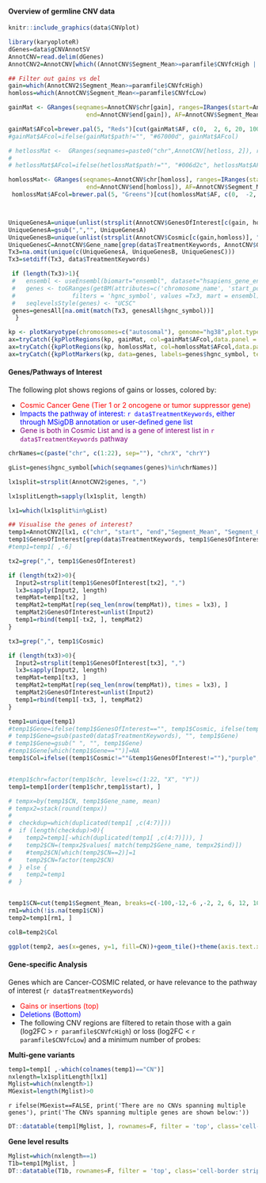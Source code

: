 #### Overview of germline CNV data

```r
knitr::include_graphics(data$CNVplot)
```

```r
library(karyoploteR)
dGenes=data$gCNVAnnotSV
AnnotCNV=read.delim(dGenes)
AnnotCNV2=AnnotCNV[which((AnnotCNV$Segment_Mean>=paramfile$CNVfcHigh | AnnotCNV$Segment_Mean<=paramfile$CNVfcLow) & AnnotCNV$genes!=""), ]
```

```r
## Filter out gains vs del
gain=which(AnnotCNV2$Segment_Mean>=paramfile$CNVfcHigh)
homloss=which(AnnotCNV$Segment_Mean<=paramfile$CNVfcLow)
```


```r
gainMat <- GRanges(seqnames=AnnotCNV$chr[gain], ranges=IRanges(start=AnnotCNV$start[gain],
                      end=AnnotCNV$end[gain]), AF=AnnotCNV$Segment_Mean[gain])

gainMat$AFcol=brewer.pal(5, "Reds")[cut(gainMat$AF, c(0,  2, 6, 20, 100))]
#gainMat$AFcol=ifelse(gainMat$path!="", "#67000d", gainMat$AFcol)

# hetlossMat <-  GRanges(seqnames=paste0("chr",AnnotCNV[hetloss, 2]), ranges=IRanges(start=AnnotCNV[hetloss, 3], end=AnnotCNV[hetloss, 4]), path=AnnotCNV$Psource[hetloss],AF=ifelse(is.na(AnnotCNV$AF[hetloss]), 1, 1-AnnotCNV$AF[hetloss]))
# 
# hetlossMat$AFcol=ifelse(hetlossMat$path!="", "#006d2c", hetlossMat$AFcol)

homlossMat<- GRanges(seqnames=AnnotCNV$chr[homloss], ranges=IRanges(start=AnnotCNV$start[homloss],
                      end=AnnotCNV$end[homloss]), AF=AnnotCNV$Segment_Mean[homloss]) 
 homlossMat$AFcol=brewer.pal(5, "Greens")[cut(homlossMat$AF, c(0,  -2, -6, -20,-100))]



UniqueGenesA=unique(unlist(strsplit(AnnotCNV$GenesOfInterest[c(gain, homloss)], " ")))
UniqueGenesA=gsub(",","", UniqueGenesA)
UniqueGenesB=unique(unlist(strsplit(AnnotCNV$Cosmic[c(gain,homloss)], ", ")))
UniqueGenesC=AnnotCNV$Gene_name[grep(data$TreatmentKeywords, AnnotCNV$GenesOfInterest)]
Tx3=na.omit(unique(c(UniqueGenesA, UniqueGenesB, UniqueGenesC)))
Tx3=setdiff(Tx3, data$TreatmentKeywords)

 if (length(Tx3)>1){
 #   ensembl <- useEnsembl(biomart="ensembl", dataset="hsapiens_gene_ensembl")
 #   genes <- toGRanges(getBM(attributes=c('chromosome_name', 'start_position', 'end_position', 'hgnc_symbol'),
 #                filters = 'hgnc_symbol', values =Tx3, mart = ensembl))
 #   seqlevelsStyle(genes) <- "UCSC"
 genes=genesAll[na.omit(match(Tx3, genesAll$hgnc_symbol))]
  }

kp <- plotKaryotype(chromosomes=c("autosomal"), genome="hg38",plot.type=2)
ax=tryCatch({kpPlotRegions(kp, gainMat, col=gainMat$AFcol,data.panel = 1)}, error=function(e){NULL})
ax=tryCatch({kpPlotRegions(kp, homlossMat, col=homlossMat$AFcol,data.panel = 2)}, error=function(e){NULL})
ax=tryCatch({kpPlotMarkers(kp, data=genes, labels=genes$hgnc_symbol, text.orientation = "horizontal", r1=0.75, cex=0.5, adjust.label.position = FALSE)}, error=function(e){NULL})

```

#### Genes/Pathways of Interest

The following plot shows regions of gains or losses, colored by:

* <span style="color: red;"> Cosmic Cancer Gene (Tier 1 or 2 oncogene or tumor suppressor gene) </span>
* <span style="color: blue;"> Impacts the pathway of interest: `r data$TreatmentKeywords`, either through MSigDB annotation or user-defined gene list </span>
* <span style="color: purple;"> Gene is both in Cosmic List and is a gene of interest list in `r data$TreatmentKeywords` pathway </span>


```r

chrNames=c(paste("chr", c(1:22), sep=""), "chrX", "chrY")

gList=genes$hgnc_symbol[which(seqnames(genes)%in%chrNames)]

lx1split=strsplit(AnnotCNV2$genes, ",")

lx1splitLength=sapply(lx1split, length)

lx1=which(lx1split%in%gList)

## Visualise the genes of interest?
temp1=AnnotCNV2[lx1, c("chr", "start", "end","Segment_Mean", "Segment_Call", "GenesOfInterest", "Cosmic", "genes", "GTex", "Pathways")]
temp1$GenesOfInterest[grep(data$TreatmentKeywords, temp1$GenesOfInterest)]=temp1$genes[grep(data$TreatmentKeywords, temp1$GenesOfInterest)]
#temp1=temp1[ ,-6]

tx2=grep(",", temp1$GenesOfInterest)

if (length(tx2)>0){
  Input2=strsplit(temp1$GenesOfInterest[tx2], ",") 
  lx3=sapply(Input2, length)
  tempMat=temp1[tx2, ]
  tempMat2=tempMat[rep(seq_len(nrow(tempMat)), times = lx3), ]
  tempMat2$GenesOfInterest=unlist(Input2)
  temp1=rbind(temp1[-tx2, ], tempMat2)
}

tx3=grep(",", temp1$Cosmic)

if (length(tx3)>0){
  Input2=strsplit(temp1$GenesOfInterest[tx3], ",") 
  lx3=sapply(Input2, length)
  tempMat=temp1[tx3, ]
  tempMat2=tempMat[rep(seq_len(nrow(tempMat)), times = lx3), ]
  tempMat2$GenesOfInterest=unlist(Input2)
  temp1=rbind(temp1[-tx3, ], tempMat2)
}

temp1=unique(temp1)
#temp1$Gene=ifelse(temp1$GenesOfInterest=="", temp1$Cosmic, ifelse(temp1$Cosmic=="", temp1$GenesOfInterest, paste(temp1$GenesOfInterest, temp1$Cosmic)))
# temp1$Gene=gsub(paste0(data$TreatmentKeywords), "", temp1$Gene)
# temp1$Gene=gsub(" ", "", temp1$Gene)
#temp1$Gene[which(temp1$Gene=="")]=NA
temp1$Col=ifelse((temp1$Cosmic!=""&temp1$GenesOfInterest!=""),"purple", ifelse(temp1$Cosmic!="", "red", "blue") )


#temp1$chr=factor(temp1$chr, levels=c(1:22, "X", "Y"))
temp1=temp1[order(temp1$chr,temp1$start), ]

# tempx=by(temp1$CN, temp1$Gene_name, mean)
# tempx2=stack(round(tempx))
# 
#  checkdup=which(duplicated(temp1[ ,c(4:7)]))
#  if (length(checkdup)>0){
#    temp2=temp1[-which(duplicated(temp1[ ,c(4:7)])), ]
#    temp2$CN=(tempx2$values[ match(temp2$Gene_name, tempx2$ind)])
#    #temp2$CN[which(temp2$CN==2)]=1
#    temp2$CN=factor(temp2$CN)
#  } else {
#    temp2=temp1
#  }


temp1$CN=cut(temp1$Segment_Mean, breaks=c(-100,-12,-6 ,-2, 2, 6, 12, 100))
rm1=which(!is.na(temp1$CN))
temp2=temp1[rm1, ]

colB=temp2$Col

ggplot(temp2, aes(x=genes, y=1, fill=CN))+geom_tile()+theme(axis.text.x = element_blank(), axis.ticks.x = element_blank())+scale_fill_manual(values = brewer.pal(7, "RdBu")[7:1])+expand_limits(y = 0.25)+geom_text(aes(colour = colB, label = genes), y = 0.35, angle=90)+facet_grid(~chr, space="free", scales="free")+scale_colour_manual(values = c("blue", "purple", "red"), guide = F)
```



#### Gene-specific Analysis

Genes which are Cancer-COSMIC related, or have relevance to the pathway of interest (`r data$TreatmentKeywords`)

* <span style="color: red;"> Gains or insertions (top) </span>
* <span style="color: blue;"> Deletions (Bottom) </span>
* The following CNV regions are filtered to retain those with a gain (log2FC > `r paramfile$CNVfcHigh`) or loss (log2FC < `r paramfile$CNVfcLow`) and a minimum number of probes:

**Multi-gene variants**

```r
temp1=temp1[ ,-which(colnames(temp1)=="CN")]
nxlength=lx1splitLength[lx1]
Mglist=which(nxlength>1)
MGexist=length(Mglist)>0
```

`r ifelse(MGexist==FALSE, print('There are no CNVs spanning multiple genes'), print('The CNVs spanning multiple genes are shown below:'))`

```r
DT::datatable(temp1[Mglist, ], rownames=F, filter = 'top', class='cell-border stripe',extensions="Buttons", options=list(dom="Bfrtip",scoller = TRUE, pageLength = 5,  buttons=c(I('colvis'),'csv', 'excel')))

```


**Gene level results**

```r
Mglist=which(nxlength==1)
T1b=temp1[Mglist, ]
DT::datatable(T1b, rownames=F, filter = 'top', class='cell-border stripe',extensions="Buttons", options=list(dom="Bfrtip",scoller = TRUE, pageLength = 5,  buttons=c(I('colvis'),'csv', 'excel')))

```
